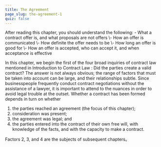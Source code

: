 ```yaml
---
title: The Agreement
page_slug: the-agreement-1
quiz: false
---
```

<div className="content-chunk" data-subsection-id = "The-Agreement-294t">
<Info title="Learning Objectives">After reading this chapter, you should understand the following: - What a contract offer is, and what proposals are not offers  
\- How an offer is communicated  
\- How definite the offer needs to be  
\- How long an offer is good for  
\- How an offer is accepted, who can accept it, and when acceptance is effective</Info>

In this chapter, we begin the first of the four broad inquiries of contract law mentioned in Introduction to Contract Law : Did the parties create a valid contract? The answer is not always obvious; the range of factors that must be taken into account can be large, and their relationships subtle. Since businesspeople frequently conduct contract negotiations without the assistance of a lawyer, it is important to attend to the nuances in order to avoid legal trouble at the outset. Whether a contract has been formed depends in turn on whether

1.  the parties reached an agreement (the focus of this chapter);
2.  consideration was present;
3.  the agreement was legal; and
4.  the parties entered into the contract of their own free will, with knowledge of the facts, and with the capacity to make a contract.

Factors 2, 3, and 4 are the subjects of subsequent chapters。
</div>
